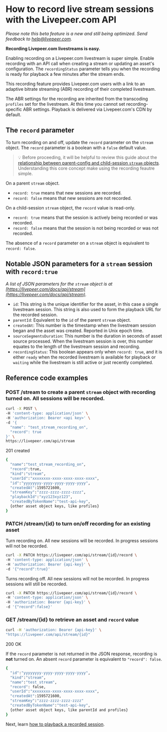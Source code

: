 
<DocsLayout title="How to record live stream sessions - Livepeer.com" description="How to record live stream sessions">

# How to record live stream sessions with the Livepeer.com API

*Please note this beta feature is a new and still being optimized. Send feedback to help@livepeer.com.*

**Recording Livepeer.com livestreams is easy.**

Enabling recording on a Livepeer.com livestream is super simple. Enable recording with an API call when creating a stream or updating an asset's configuration. The `recordingStatus` parameter tells you when the recording is ready for playback a few minutes after the stream ends. 

This recording feature provides Livepeer.com users with a link to an adaptive bitrate streaming (ABR) recording of their completed livestream. 

The ABR settings for the recording are inherited from the transcoding  `profiles` set for the livestream. At this time you cannot set recording-specific ABR settings. Playback is delivered via Livepeer.com's CDN by default.

## The `record` parameter

To turn recording on and off, update the `record` parameter on the `stream` object. The `record` parameter is a boolean with a `false` default value.

> 💡 Before proceeding, it will be helpful to review this guide about the
[relationship between parent-config and child-session `stream` objects](/docs/guides/api/parent-streams-and-sessions). Understanding this core concept make using the recording feautre simple.

On a parent `stream` object.

- `record: true` means that new sessions are recorded.
- `record: false` means that new sessions are not recorded.

On a child-session `stream` object, the `record` value is read-only.

- `record: true` means that the session is actively being recorded or was recorded. 
- `record: false` means that the session is not being recorded or was not recorded. 

The absence of a `record` parameter on a `stream` object is equivalent to `record: false`.

## Notable JSON parameters for a `stream` session with `record:true`

*A list of JSON parameters for the `stream` object is at [https://livepeer.com/docs/api/stream](https://livepeer.com/docs/api/stream).*

- `id`: This string is the unique identifier for the asset, in this case a single livestream session. This string is also used to form the playback URL for the recorded session.
- `parentId`: Equivalent to the `id` of the parent `stream` object.
- `createdAt`: This number is the timestamp when the livestream session began and the asset was created. Reported in Unix epoch time.
- `sourceSegmentsDuration`: This number is the duration in seconds of asset source processed. When the livestream session is over, this number equates to the length of the livestream session and recording.
- `recordingStatus`: This boolean appears only when `record: true`, and it is either `ready` when the recorded livestream is available for playback or `waiting` while the livestream is still active or just recently completed.

## Reference code examples

### POST /stream to create a parent `stream` object with recording turned on. All sessions will be recorded.

```bash
curl -X POST \
-H 'content-type: application/json' \
-H 'authorization: Bearer <api key>' \
-d '{
  "name": "test_stream_recording_on",
  "record": true
}' \
https://livepeer.com/api/stream
```

201 created

```bash
{ 
  "name":"test_stream_recording_on",
  "record":true,
  "kind":"stream",
  "userId":"xxxxxxxx-xxxx-xxxx-xxxx-xxxx",
  "id":"yyyyyyyy-yyyy-yyyy-yyyy-yyyy",
  "createdAt":1595721600,
  "streamKey":"zzzz-zzzz-zzzz-zzzz",
  "playbackId":"xyz123xyz123",
  "createdByTokenName":"test-api-key",
  {other asset object keys, like profiles}
}
```

### PATCH /stream/{id} to turn on/off recording for an existing asset

Turn recording on. All new sessions will be recorded. In progress sessions will not be recorded.

```bash
curl -X PATCH https://livepeer.com/api/stream/{id}/record \
-H 'content-type: application/json' \
-H 'authorization: Bearer {api-key}' \
-d '{"record":true}'
```

Turns recording off. All new sessions will not be recorded. In progress sessions will still be recorded.

```bash
curl -X PATCH https://livepeer.com/api/stream/{id}/record \
-H 'content-type: application/json' \
-H 'authorization: Bearer {api-key}' \
-d '{"record":false}'
```

### GET /stream/{id} to retrieve an asset and `record` value

```bash
curl -H 'authorization: Bearer {api-key}' \
"https://livepeer.com/api/stream/{id}"
```

200 OK

If the `record` parameter is not returned in the JSON response, recording is **not** turned on. An absent `record` parameter is equivalent to `"record": false`.

```bash
{
  "id":"yyyyyyyy-yyyy-yyyy-yyyy-yyyy",
  "kind":"stream",
  "name":"test_stream",
  "record": false,
  "userId":"xxxxxxxx-xxxx-xxxx-xxxx-xxxx",
  "createdAt":1595721600,
  "streamKey":"zzzz-zzzz-zzzz-zzzz"
  "createdByTokenName":"test-api-key",
  {other asset object keys, like parentId and profiles}
}
```

Next, learn
[how to playback a recorded session](/docs/guides/api/playback-recording).

</DocsLayout>
